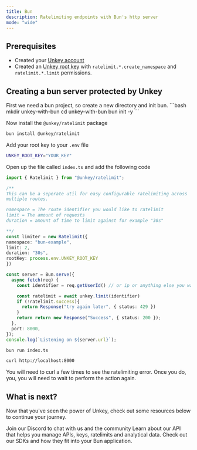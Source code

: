 ```yaml
---
title: Bun
description: Ratelimiting endpoints with Bun's http server
mode: "wide"
---
```


## Prerequisites

- Created your [Unkey account](https://app.unkey.com/auth/sign-up)
- Created an [Unkey root key](https://app.unkey.com/settings/root-keys) with `ratelimit.*.create_namespace` and `ratelimit.*.limit` permissions.

## Creating a bun server protected by Unkey

<Steps titleSize="h3">
<Step title="Create a new Bun project">
First we need a bun project, so create a new directory and init bun.
```bash
mkdir unkey-with-bun
cd unkey-with-bun
bun init -y
```

</Step>
<Step  title="Install">

Now install the `@unkey/ratelimit` package

```bash
bun install @unkey/ratelimit
```

</Step>

<Step  title="Add Root Key to env">

Add your root key to your `.env` file

```bash
UNKEY_ROOT_KEY="YOUR_KEY"
```

</Step>

<Step title="Modify the server">

Open up the file called `index.ts` and add the following code

```ts index.ts
import { Ratelimit } from "@unkey/ratelimit";

/**
This can be a seperate util for easy configurable ratelimiting across
multiple routes.

namespace = The route identifier you would like to ratelimit
limit = The amount of requests
duration = amount of time to limit against for example "30s"

**/
const limiter = new Ratelimit({
namespace: "bun-example",
limit: 2,
duration: "30s",
rootKey: process.env.UNKEY_ROOT_KEY
})

const server = Bun.serve({
  async fetch(req) {
    const identifier = req.getUserId() // or ip or anything else you want

    const ratelimit = await unkey.limit(identifier)
    if (!ratelimit.success){
      return Response("try again later", { status: 429 })
    }
    return return new Response("Success", { status: 200 });
  },
  port: 8000,
});
console.log(`Listening on ${server.url}`);
```

</Step>

<Step title="Running the server">

```bash
bun run index.ts
```

</Step>

<Step title="Try it out">

```bash
curl http://localhost:8000
```

You will need to curl a few times to see the ratelimiting error. Once you do, you, you will need to wait to perform the action again.

</Step>

</Steps>

## What is next?

Now that you've seen the power of Unkey, check out some resources below to continue your journey.

<CardGroup cols={3}>
  <Card title="Discord" icon="discord" href="https://unkey.com/discord">Join our Discord to chat with us and the community</Card>
  <Card title="Unkey API Reference" icon="database" href="/api-reference">
     Learn about our API that helps you manage APIs, keys, ratelimits and analytical data.
  </Card>
  <Card title="SDKs" icon="brackets-curly" href="/libraries">
   Check out our SDKs and how they fit into your Bun application.
  </Card>
</CardGroup>
